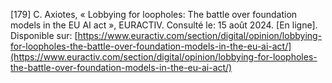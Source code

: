 \[179\]	C. Axiotes, « Lobbying for loopholes: The battle over foundation models in the EU AI act », EURACTIV. Consulté le: 15 août 2024\. \[En ligne\]. Disponible sur: [https://www.euractiv.com/section/digital/opinion/lobbying-for-loopholes-the-battle-over-foundation-models-in-the-eu-ai-act/](https://www.euractiv.com/section/digital/opinion/lobbying-for-loopholes-the-battle-over-foundation-models-in-the-eu-ai-act/)